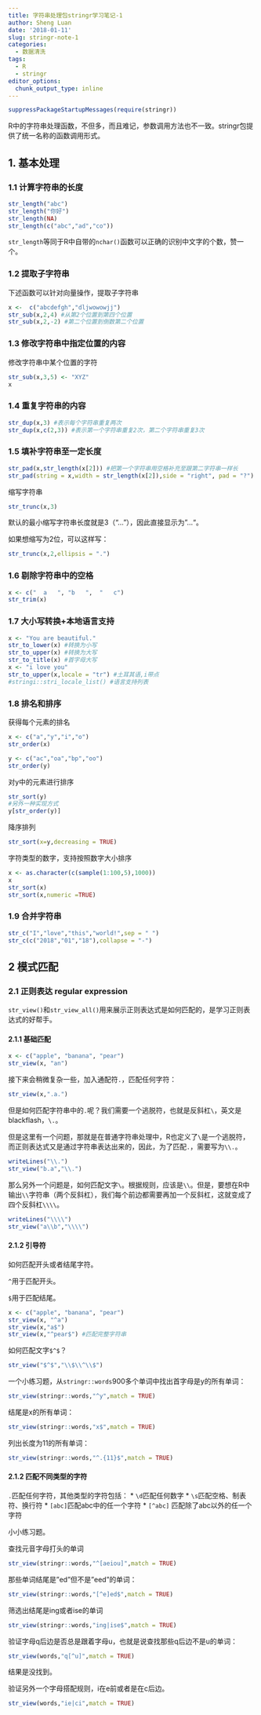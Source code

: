 ```yaml
---
title: 字符串处理包stringr学习笔记-1
author: Sheng Luan
date: '2018-01-11'
slug: stringr-note-1
categories:
  - 数据清洗
tags:
  - R
  - stringr
editor_options: 
  chunk_output_type: inline
---
```


```r
suppressPackageStartupMessages(require(stringr))
```

R中的字符串处理函数，不但多，而且难记，参数调用方法也不一致。stringr包提供了统一名称的函数调用形式。

## 1. 基本处理
### 1.1 计算字符串的长度

```r
str_length("abc")
str_length("你好")
str_length(NA)
str_length(c("abc","ad","co"))
```
`str_length`等同于R中自带的`nchar()`函数可以正确的识别中文字的个数，赞一个。

### 1.2 提取子字符串

下述函数可以针对向量操作，提取子字符串
```r
x <-  c("abcdefgh","dljwowowjj")
str_sub(x,2,4) #从第2个位置到第四个位置
str_sub(x,2,-2) #第二个位置到倒数第二个位置

```

### 1.3 修改字符串中指定位置的内容
修改字符串中某个位置的字符
```r
str_sub(x,3,5) <- "XYZ"
x
```

### 1.4 重复字符串的内容

```r
str_dup(x,3) #表示每个字符串重复两次
str_dup(x,c(2,3)) #表示第一个字符串重复2次，第二个字符串重复3次
```
### 1.5 填补字符串至一定长度
 
```r
str_pad(x,str_length(x[2])) #把第一个字符串用空格补充至跟第二字符串一样长
str_pad(string = x,width = str_length(x[2]),side = "right", pad = "?") #一个标准写法，用？号补充，在填补在右边
```

缩写字符串
```r
str_trunc(x,3)
```
 
默认的最小缩写字符串长度就是3（"..."），因此直接显示为"..."。

如果想缩写为2位，可以这样写：
```r
str_trunc(x,2,ellipsis = ".")
```

### 1.6 剔除字符串中的空格
```r
x <- c("  a   ", "b   ",  "   c")
str_trim(x)
```

### 1.7 大小写转换+本地语言支持
```r
x <- "You are beautiful."
str_to_lower(x) #转换为小写
str_to_upper(x) #转换为大写
str_to_title(x) #首字母大写
x <- "i love you"
str_to_upper(x,locale = "tr") #土耳其语,i带点
#stringi::stri_locale_list() #语言支持列表
```

### 1.8 排名和排序

获得每个元素的排名
```r
x <- c("a","y","i","o")
str_order(x)

y <- c("ac","oa","bp","oo")
str_order(y)
```

对y中的元素进行排序
```r
str_sort(y)
#另外一种实现方式
y[str_order(y)]

```

降序排列
```r
str_sort(x=y,decreasing = TRUE)
```

字符类型的数字，支持按照数字大小排序
```r
x <- as.character(c(sample(1:100,5),1000))
x
str_sort(x)
str_sort(x,numeric =TRUE)
```

### 1.9 合并字符串
```r
str_c("I","love","this","world!",sep = " ")
str_c(c("2018","01","18"),collapse = "-")
```

## 2 模式匹配

### 2.1 正则表达 regular expression

`str_view()`和`str_view_all()`用来展示正则表达式是如何匹配的，是学习正则表达式的好帮手。

#### 2.1.1 基础匹配
```r
x <- c("apple", "banana", "pear")
str_view(x, "an")
```

接下来会稍微复杂一些，加入通配符`.`，匹配任何字符：

```r
str_view(x,".a.")
```

但是如何匹配字符串中的`.`呢？我们需要一个逃脱符，也就是反斜杠`\`，英文是blackflash，`\.`。

但是这里有一个问题，那就是在普通字符串处理中，R也定义了`\`是一个逃脱符，而正则表达式又是通过字符串表达出来的，因此，为了匹配`.`，需要写为`\\.`。

```r
writeLines("\\.")
str_view("b.a","\\.")
```


那么另外一个问题是，如何匹配文字`\`。根据规则，应该是`\\`。但是，要想在R中输出`\\`字符串（两个反斜杠），我们每个前边都需要再加一个反斜杠，这就变成了四个反斜杠`\\\\`。

```r
writeLines("\\\\")
str_view("a\\b","\\\\") 
```

#### 2.1.2 引导符

如何匹配开头或者结尾字符。

`^`用于匹配开头。

`$`用于匹配结尾。

```r
x <- c("apple", "banana", "pear")
str_view(x, "^a")
str_view(x,"a$")
str_view(x,"^pear$") #匹配完整字符串
```
如何匹配文字`$^$`？
```r
str_view("$^$","\\$\\^\\$")
```

一个小练习题，从`stringr::words`900多个单词中找出首字母是y的所有单词：
```r
str_view(stringr::words,"^y",match = TRUE)
```
结尾是x的所有单词：
```r
str_view(stringr::words,"x$",match = TRUE)
```

列出长度为11的所有单词：
```r
str_view(stringr::words,"^.{11}$",match = TRUE)
```

#### 2.1.2 匹配不同类型的字符

`.`匹配任何字符，其他类型的字符包括：
 * `\d`匹配任何数字
 * `\s`匹配空格、制表符、换行符
 * `[abc]`匹配abc中的任一个字符
 * `[^abc]` 匹配除了abc以外的任一个字符
 
 小小练习题。
 
查找元音字母打头的单词
```r
str_view(stringr::words,"^[aeiou]",match = TRUE)
```

那些单词结尾是"ed"但不是"eed"的单词：
```r
str_view(stringr::words,"[^e]ed$",match = TRUE)
```

筛选出结尾是ing或者ise的单词
```r
str_view(stringr::words,"ing|ise$",match = TRUE)
```

验证字母q后边是否总是跟着字母u，也就是说查找那些q后边不是u的单词：
```r
str_view(words,"q[^u]",match = TRUE)
```
结果是没找到。

验证另外一个字母搭配规则，i在e前或者是在c后边。
```r
str_view(words,"ie|ci",match = TRUE)
```

